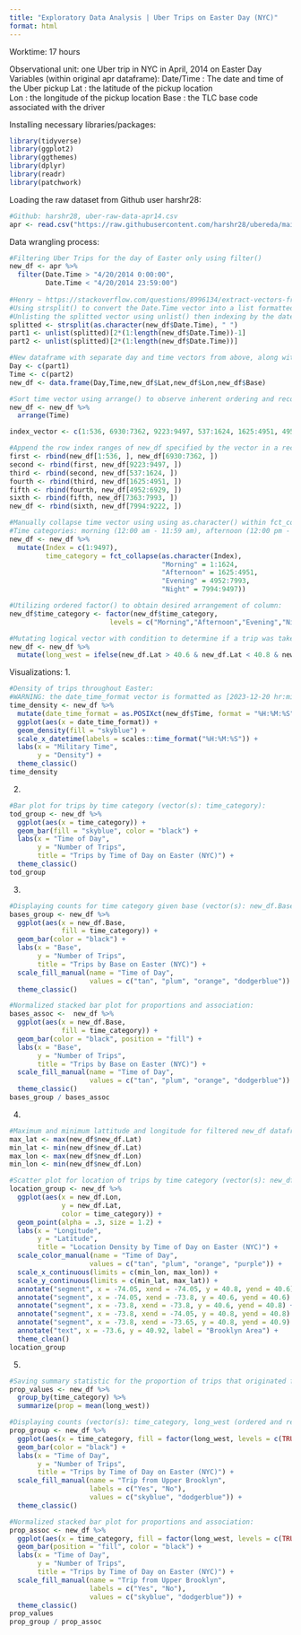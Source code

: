 ```yaml
---
title: "Exploratory Data Analysis | Uber Trips on Easter Day (NYC)"
format: html
---
```

Worktime: 17 hours

Observational unit: one Uber trip in NYC in April, 2014 on Easter Day
Variables (within original apr dataframe):
  Date/Time : The date and time of the Uber pickup 
  Lat : the latitude of the pickup location  
  Lon : the longitude of the pickup location 
  Base : the TLC base code associated with the driver

Installing necessary libraries/packages:
```r
library(tidyverse)
library(ggplot2)
library(ggthemes)
library(dplyr)
library(readr)
library(patchwork)
```

Loading the raw dataset from Github user harshr28:
```r
#Github: harshr28, uber-raw-data-apr14.csv
apr <- read.csv("https://raw.githubusercontent.com/harshr28/ubereda/main/uber-raw-data-apr14.csv")
```

Data wrangling process:
```r
#Filtering Uber Trips for the day of Easter only using filter()
new_df <- apr %>%
  filter(Date.Time > "4/20/2014 0:00:00", 
         Date.Time < "4/20/2014 23:59:00") 
  
#Henry ~ https://stackoverflow.com/questions/8996134/extract-vectors-from-strsplit-list-without-using-a-loop
#Using strsplit() to convert the Date.Time vector into a list formatted as [i][1]"m/d/y" and [i][2]"hr:min:sec" for i in range 1 to 9497
#Unlisting the splitted vector using unlist() then indexing by the date and time within each nested list 
splitted <- strsplit(as.character(new_df$Date.Time), " ")
part1 <- unlist(splitted)[2*(1:length(new_df$Date.Time))-1]
part2 <- unlist(splitted)[2*(1:length(new_df$Date.Time))]

#New dataframe with separate day and time vectors from above, along with the corresponding remaining variables in the apr dataframe
Day <- c(part1)
Time <- c(part2)
new_df <- data.frame(Day,Time,new_df$Lat,new_df$Lon,new_df$Base)

#Sort time vector using arrange() to observe inherent ordering and record correct indices accordingly in a vector (military time)
new_df <- new_df %>%
  arrange(Time)

index_vector <- c(1:536, 6930:7362, 9223:9497, 537:1624, 1625:4951, 4952:6929, 7363:7993, 7994:9222)

#Append the row index ranges of new_df specified by the vector in a recursive manner with rbind(), saving last dataframe as new_df:
first <- rbind(new_df[1:536, ], new_df[6930:7362, ])
second <- rbind(first, new_df[9223:9497, ])
third <- rbind(second, new_df[537:1624, ])
fourth <- rbind(third, new_df[1625:4951, ])
fifth <- rbind(fourth, new_df[4952:6929, ])
sixth <- rbind(fifth, new_df[7363:7993, ])
new_df <- rbind(sixth, new_df[7994:9222, ])

#Manually collapse time vector using using as.character() within fct_collapse(): 
#Time categories: morning (12:00 am - 11:59 am), afternoon (12:00 pm - 4:59pm), Evening (5:00pm - 8:45pm), Night (9:00pm - 11:59pm) 
new_df <- new_df %>%
  mutate(Index = c(1:9497),
         time_category = fct_collapse(as.character(Index),
                                      "Morning" = 1:1624,
                                      "Afternoon" = 1625:4951,
                                      "Evening" = 4952:7993,
                                      "Night" = 7994:9497))

#Utilizing ordered factor() to obtain desired arrangement of column:
new_df$time_category <- factor(new_df$time_category, 
                         levels = c("Morning","Afternoon","Evening","Night"))

#Mutating logical vector with condition to determine if a trip was taken in Brooklyn, where the highest density of trips typically occur
new_df <- new_df %>%
  mutate(long_west = ifelse(new_df.Lat > 40.6 & new_df.Lat < 40.8 & new_df.Lon < -73.8 & new_df.Lon > -74.05, TRUE, FALSE))
```

Visualizations:
1.
```r
#Density of trips throughout Easter:
#WARNING: the date_time_format vector is formatted as [2023-12-20 hr:min:sec] after being converted into as.POSIXct class:
time_density <- new_df %>%
  mutate(date_time_format = as.POSIXct(new_df$Time, format = "%H:%M:%S")) %>%
  ggplot(aes(x = date_time_format)) + 
  geom_density(fill = "skyblue") +
  scale_x_datetime(labels = scales::time_format("%H:%M:%S")) +
  labs(x = "Military Time",
       y = "Density") +
  theme_classic() 
time_density
```
2.
```r
#Bar plot for trips by time category (vector(s): time_category):
tod_group <- new_df %>%
  ggplot(aes(x = time_category)) + 
  geom_bar(fill = "skyblue", color = "black") + 
  labs(x = "Time of Day",
       y = "Number of Trips",
       title = "Trips by Time of Day on Easter (NYC)") +
  theme_classic()
tod_group
```
3.
```r
#Displaying counts for time category given base (vector(s): new_df.Base, time_category):
bases_group <- new_df %>%
  ggplot(aes(x = new_df.Base, 
             fill = time_category)) + 
  geom_bar(color = "black") + 
  labs(x = "Base",
       y = "Number of Trips",
       title = "Trips by Base on Easter (NYC)") +
  scale_fill_manual(name = "Time of Day", 
                    values = c("tan", "plum", "orange", "dodgerblue")) +
  theme_classic()

#Normalized stacked bar plot for proportions and association:
bases_assoc <-  new_df %>%
  ggplot(aes(x = new_df.Base, 
             fill = time_category)) + 
  geom_bar(color = "black", position = "fill") + 
  labs(x = "Base",
       y = "Number of Trips",
       title = "Trips by Base on Easter (NYC)") +
  scale_fill_manual(name = "Time of Day", 
                    values = c("tan", "plum", "orange", "dodgerblue")) +
  theme_classic()
bases_group / bases_assoc
```
4.
```r
#Maximum and minimum lattitude and longitude for filtered new_df dataframe:
max_lat <- max(new_df$new_df.Lat)
min_lat <- min(new_df$new_df.Lat)
max_lon <- max(new_df$new_df.Lon)
min_lon <- min(new_df$new_df.Lon)

#Scatter plot for location of trips by time category (vector(s): new_df.lat, new_df.lon, and time_category):
location_group <- new_df %>%
  ggplot(aes(x = new_df.Lon, 
             y = new_df.Lat, 
             color = time_category)) + 
  geom_point(alpha = .3, size = 1.2) + 
  labs(x = "Longitude",
       y = "Latitude",
       title = "Location Density by Time of Day on Easter (NYC)") +
  scale_color_manual(name = "Time of Day", 
                    values = c("tan", "plum", "orange", "purple")) +  
  scale_x_continuous(limits = c(min_lon, max_lon)) + 
  scale_y_continuous(limits = c(min_lat, max_lat)) + 
  annotate("segment", x = -74.05, xend = -74.05, y = 40.8, yend = 40.6) + 
  annotate("segment", x = -74.05, xend = -73.8, y = 40.6, yend = 40.6) + 
  annotate("segment", x = -73.8, xend = -73.8, y = 40.6, yend = 40.8) + 
  annotate("segment", x = -73.8, xend = -74.05, y = 40.8, yend = 40.8) + 
  annotate("segment", x = -73.8, xend = -73.65, y = 40.8, yend = 40.9) + 
  annotate("text", x = -73.6, y = 40.92, label = "Brooklyn Area") + 
  theme_clean()
location_group
```
5.
```r
#Saving summary statistic for the proportion of trips that originated from Brooklyn, grouped by each time category:
prop_values <- new_df %>%
  group_by(time_category) %>%
  summarize(prop = mean(long_west))

#Displaying counts (vector(s): time_category, long_west (ordered and renamed levels)):
prop_group <- new_df %>%
  ggplot(aes(x = time_category, fill = factor(long_west, levels = c(TRUE, FALSE)))) + 
  geom_bar(color = "black") + 
  labs(x = "Time of Day",
       y = "Number of Trips",
       title = "Trips by Time of Day on Easter (NYC)") +
  scale_fill_manual(name = "Trip from Upper Brooklyn",
                    labels = c("Yes", "No"),
                    values = c("skyblue", "dodgerblue")) +
  theme_classic()

#Normalized stacked bar plot for proportions and association:
prop_assoc <- new_df %>%
  ggplot(aes(x = time_category, fill = factor(long_west, levels = c(TRUE, FALSE)))) + 
  geom_bar(position = "fill", color = "black") + 
  labs(x = "Time of Day",
       y = "Number of Trips",
       title = "Trips by Time of Day on Easter (NYC)") +
  scale_fill_manual(name = "Trip from Upper Brooklyn",
                    labels = c("Yes", "No"),
                    values = c("skyblue", "dodgerblue")) +
  theme_classic()
prop_values
prop_group / prop_assoc 
```
